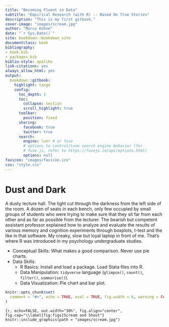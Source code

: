 ```yaml
--- 
title: "Becoming Fluent in Data"
subtitle: "Empirical Research (with R) -- Based On True Stories"
description: "This is my first gitbook."
cover-image: "images/scream.jpg"
author: "Marco Kühne"
date: "`r Sys.Date()`"
site: bookdown::bookdown_site
documentclass: book
bibliography:
- book.bib
- packages.bib
biblio-style: apalike
link-citations: yes
always_allow_html: yes
output: 
  bookdown::gitbook:
    highlight: tango
    config:
      toc_depth: 1
      toc:
        collapse: section 
        scroll_highlight: true
      toolbar:
        position: fixed 
      sharing:
        facebook: true
        twitter: true
      search:
        engine: lunr # or fuse
        # options to control/tune search engine behavior (for
        # fuse.js, refer to https://fusejs.io/api/options.html)
        options: null
favicon: "images/favicon.ico"
css: "style.css"
---
```


# Dust and Dark {-}

A dusty lecture hall. The light cut through the darkness from the left side of the room. A dozen of seats in each bench, only few occupied by small groups of students who were trying to make sure that they sit far from each other and as far as possible from the lecturer. The bearish but competent assistant professor explained how to analyze and evaluate the results of various memory and cognition experiments through boxplots, t-test and the like in that software. My creaky, slow but loyal laptop in front of me. That's where R was introduced in my psychology undergraduate studies. 

::: {.infobox2 .information data-latex="warning"}
-   Conceptual Skills: What makes a good comparison. Never use pie charts. 
-   Data Skills: 
    +   R Basics: Install and load a package. Load Stata files into R.
    +   Data Manipulation: `tidyverse` language (`glimpse()`, `count()`, `filter()`, `summarise()`).
    +   Data Visualization: Pie chart and bar plot. 
:::

```r
knitr::opts_chunk$set(
  comment = "#>", echo = TRUE, eval = TRUE, fig.width = 6, warning = FALSE, message = FALSE, collapse = TRUE, tut=FALSE
)
```

```{r, echo=FALSE, out.width="30%", fig.align="center", fig.cap="\\label{fig:figs}Scream and Shout"}
knitr::include_graphics(path = "images/scream.jpg")
```






